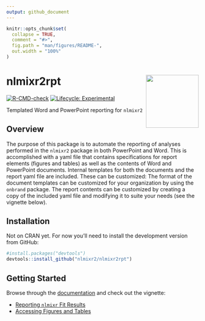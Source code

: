 ```yaml
---
output: github_document
---
```


<!-- README.md is generated from README.Rmd. Please edit that file -->

```r
knitr::opts_chunk$set(
  collapse = TRUE,
  comment = "#>",
  fig.path = "man/figures/README-",
  out.width = "100%"
)
```

# nlmixr2rpt <img src="man/figures/nlmixr2rpt_hex.png" align="right" width="138.5" />

<!-- badges: start -->
[![R-CMD-check](https://github.com/nlmixr2/nlmixr2rpt/workflows/R-CMD-check/badge.svg)](https://github.com/nlmixr2/nlmixr2rpt/actions)
[![Lifecycle: Experimental](https://img.shields.io/badge/lifecycle-experimental-orange.svg)](https://lifecycle.r-lib.org/articles/stages.html)
<!---
[![CRAN checks](https://cranchecks.info/badges/summary/nlmixr2rpt)](https://cran.r-project.org/web/checks/check_results_nlmixr2rpt.html)
-->
<!-- badges: end -->

Templated Word and PowerPoint reporting for `nlmixr2`

## Overview

The purpose of this package is to automate the reporting of analyses performed in the `nlmixr2` package in both PowerPoint and Word. This is accomplished with a yaml file that contains specifications for report elements (figures and tables) as well as the contents of Word and PowerPoint documents. Internal templates for both the documents and the report yaml file are included. These can be customized: The format of the document templates can be customized for your organization by using the `onbrand` package. The report contents can be customized by creating a copy of the included yaml file and modifying it to suite your needs (see the vignette below). 

## Installation

Not on CRAN yet. For now you'll need to install the development version from GitHub:

```r
#install.packages("devtools") 
devtools::install_github("nlmixr2/nlmixr2rpt")
```

## Getting Started  

Browse through the [documentation](https://nlmixr2.github.io/nlmixr2rpt/) and check out the vignette:  

* [Reporting `nlmixr` Fit Results](https://nlmixr2.github.io/nlmixr2rpt/articles/Reporting_nlmixr_Fit_Results.html)
* [Accessing Figures and Tables](https://nlmixr2.github.io/nlmixr2rpt/articles/Accessing_Figures_and_Tables.html)
